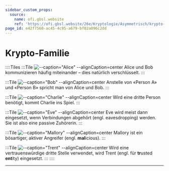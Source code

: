 ```yaml
---
sidebar_custom_props:
  source:
    name: ofi.gbsl.website
    ref: 'https://ofi.gbsl.website/26e/Kryptologie/Asymmetrisch/krypto-family'
page_id: e42f7560-ac45-4c95-a679-bf02a096c2dd
---
```


# Krypto-Familie

::::Tiles
:::Tile
![--caption="Alice" --alignCaption=center](img/info-family/alice.svg)
Alice und Bob kommunizieren häufig miteinander – dies natürlich verschlüsselt.
:::

:::Tile
![--caption="Bob" --alignCaption=center](img/info-family/bob.svg)
Anstelle von «Person A» und «Person B» spricht man von Alice und Bob.
:::

:::Tile
![--caption="Charlie" --alignCaption=center](img/info-family/charlie.svg)
Wird eine dritte Person benötigt, kommt Charlie ins Spiel.
:::

:::Tile
![--caption="Eve" --alignCaption=center](img/info-family/eve.svg)
Eve wird meist dann eingesetzt, wenn Verbindungen abgehört (engl. eavesdropping) werden. Sie ist also eine passive Zuhörerin.
:::

:::Tile
![--caption="Mallory" --alignCaption=center](img/info-family/mallory.svg)
Mallory ist ein bösartiger, aktiver Angreifer (engl. **mal**icious).
:::

:::Tile
![--caption="Trent" --alignCaption=center](img/info-family/trent.svg)
Wird eine vertrauenswürdige dritte Stelle verwendet, wird Trent (engl. für **tr**usted **ent**ity) eingesetzt.
:::
::::

---
